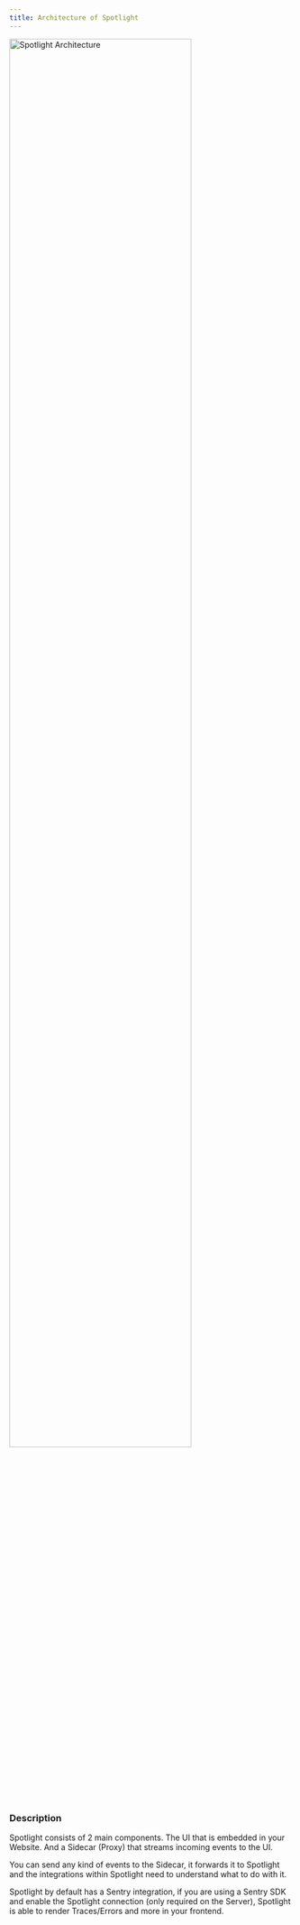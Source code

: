 ```yaml
---
title: Architecture of Spotlight
---
```



<img src={Architecture.src} width="80%" alt="Spotlight Architecture" />

### Description

Spotlight consists of 2 main components. The UI that is embedded in your Website. 
And a Sidecar (Proxy) that streams incoming events to the UI.

You can send any kind of events to the Sidecar, it forwards it to Spotlight and the integrations within Spotlight need to understand what to do with it.

<LinkCard title="Sidecar" description="Understand what the sidecar does" href="/sidecar/" />

Spotlight by default has a Sentry integration, if you are using a Sentry SDK and enable the Spotlight connection (only required on the Server), Spotlight is able
to render Traces/Errors and more in your frontend.

